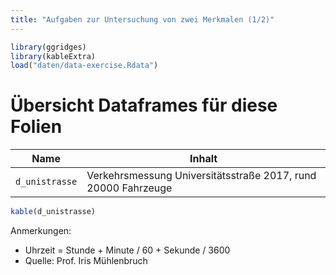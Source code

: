 ```yaml
---
title: "Aufgaben zur Untersuchung von zwei Merkmalen (1/2)"
---
```


```r
library(ggridges)
library(kableExtra)
load("daten/data-exercise.Rdata")
```

# Übersicht Dataframes für diese Folien

| Name           | Inhalt                                                        |
|----------------|---------------------------------------------------------------|
| `d_unistrasse` | Verkehrsmessung Universitätsstraße 2017, rund 20000 Fahrzeuge |

```r
kable(d_unistrasse)
```

Anmerkungen:

-   Uhrzeit = Stunde + Minute / 60 + Sekunde / 3600
-   Quelle: Prof. Iris Mühlenbruch